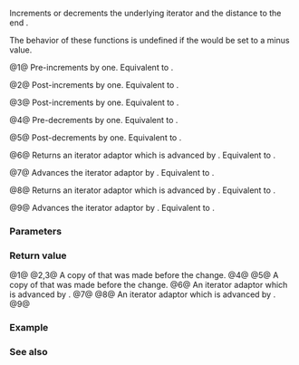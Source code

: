 {{cpp/iterator/counted_iterator/title|1=operator++,+,+=,--,-,-= }}
{{cpp/iterator/counted_iterator/navbar}}
{{dcl begin}}
{{dcl|num=1|since=c++20|1=
constexpr counted_iterator&amp; operator++();
}}
{{dcl|num=2|since=c++20|1=
constexpr decltype(auto) operator++( int );
}}
{{dcl|num=3|since=c++20|1=
constexpr counted_iterator operator++( int )
    requires std::forward_iterator&lt;I&gt;;
}}
{{dcl|num=4|since=c++20|1=
constexpr counted_iterator&amp; operator--()
    requires std::bidirectional_iterator&lt;I&gt;;
}}
{{dcl|num=5|since=c++20|1=
constexpr counted_iterator operator--( int )
    requires std::bidirectional_iterator&lt;I&gt;;
}}
{{dcl|num=6|since=c++20|1=
constexpr counted_iterator operator+( std::iter_difference_t&lt;I&gt; n ) const
    requires std::random_access_iterator&lt;I&gt;;
}}
{{dcl|num=7|since=c++20|1=
constexpr counted_iterator&amp; operator+=( std::iter_difference_t&lt;I&gt; n )
    requires std::random_access_iterator&lt;I&gt;;
}}
{{dcl|num=8|since=c++20|1=
constexpr counted_iterator operator-( std::iter_difference_t&lt;I&gt; n ) const
    requires std::random_access_iterator&lt;I&gt;;
}}
{{dcl|num=9|since=c++20|1=
constexpr counted_iterator&amp; operator-=( std::iter_difference_t&lt;I&gt; n )
    requires std::random_access_iterator&lt;I&gt;;
}}
{{dcl end}}

Increments or decrements the underlying iterator {{tt|''current''}} and the distance to the end {{tt|''length''}}.

The behavior of these functions is undefined if the {{tt|''length''}} would be set to a minus value.

@1@ Pre-increments by one. Equivalent to {{c|1=++current; --length; return *this; }}.

@2@ Post-increments by one. Equivalent to {{c|1=--length; try { return current++; } catch(...) { ++length; throw; } }}.

@3@ Post-increments by one. Equivalent to {{c|1=counted_iterator temp{*this}; ++*this; return temp; }}.

@4@ Pre-decrements by one. Equivalent to {{c|1=--current; ++length; return *this; }}.

@5@ Post-decrements by one. Equivalent to {{c|1=counted_iterator temp{*this}; --*this; return temp; }}.

@6@ Returns an iterator adaptor which is advanced by {{c|n}}. Equivalent to {{c|1=return counted_iterator(current + n, length - n); }}.

@7@ Advances the iterator adaptor by {{c|n}}. Equivalent to {{c|1=current += n; length -= n; return *this; }}.

@8@ Returns an iterator adaptor which is advanced by {{c|-n}}. Equivalent to {{c|1=return counted_iterator(current - n, length + n); }}.

@9@ Advances the iterator adaptor by {{c|-n}}. Equivalent to {{c|1=current -= n; length += n; return *this; }}.

===Parameters===
{{par begin}}
{{par|n|the number of positions to increment or decrement the iterator adaptor}}
{{par end}}

===Return value===
@1@ {{c|*this}}
@2,3@ A copy of {{c|*this}} that was made before the change.
@4@ {{c|*this}}
@5@ A copy of {{c|*this}} that was made before the change.
@6@ An iterator adaptor which is advanced by {{c|n}}.
@7@ {{c|*this}}
@8@ An iterator adaptor which is advanced by {{c|-n}}.
@9@ {{c|*this}}

===Example===
{{example
|code=
#include &lt;cassert&gt;
#include &lt;initializer_list&gt;
#include &lt;iterator&gt;

int main()
{
    const auto v = {1, 2, 3, 4, 5, 6};
    std::counted_iterator&lt;std::initializer_list&lt;int&gt;::iterator&gt; it1{v.begin(), 5};

    ++it1;              assert(*it1 == 2 &amp;&amp; it1.count() == 4); // (1)
    auto it2 = it1++;   assert(*it2 == 2 &amp;&amp; *it1 == 3);        // (3)
    --it1;              assert(*it1 == 2 &amp;&amp; it1.count() == 4); // (4)
    auto it3 = it1--;   assert(*it3 == 2 &amp;&amp; *it1 == 1);        // (5)
    auto it4 = it1 + 3; assert(*it4 == 4 &amp;&amp; it4.count() == 2); // (6)
    auto it5 = it4 - 3; assert(*it5 == 1 &amp;&amp; it5.count() == 5); // (8)
    it1 += 3;           assert(*it1 == 4 &amp;&amp; it1.count() == 2); // (7)
    it1 -= 3;           assert(*it1 == 1 &amp;&amp; it1.count() == 5); // (9)
}
}}

===See also===
{{dsc begin}}
{{dsc inc|cpp/iterator/adaptor/dsc operator+|counted_iterator}}
{{dsc inc|cpp/iterator/adaptor/dsc operator-|counted_iterator}}
{{dsc end}}

{{langlinks|de|es|fr|it|ja|pt|ru|zh}}